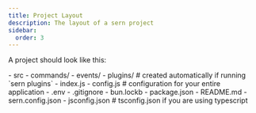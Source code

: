 ```yaml
---
title: Project Layout 
description: The layout of a sern project
sidebar:
  order: 3
---
```


A project should look like this: <br />


<FileTree>
- src
  - commands/
  - events/
  - plugins/ # created automatically if running `sern plugins`
  - index.js
  - config.js # configuration for your entire application
- .env
- .gitignore
- bun.lockb
- package.json
- README.md
- sern.config.json
- jsconfig.json # tsconfig.json if you are using typescript
</FileTree>
